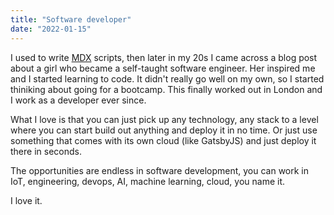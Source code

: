 ```yaml
---
title: "Software developer"
date: "2022-01-15"
---
```


I used to write [MDX](https://en.wikipedia.org/wiki/Counter-Strike "Counter Strike") scripts,
then later in my 20s I came across a blog post about a girl who became a self-taught software
engineer. Her inspired me and I started learning to code. It didn't really go well on my own,
so I started thiniking about going for a bootcamp. This finally worked out in London and I
work as a developer ever since.

What I love is that you can just pick up any technology, any stack to a level where you can start build
out anything and deploy it in no time. Or just use something that comes with its own cloud (like GatsbyJS)
and just deploy it there in seconds.

The opportunities are endless in software development, you can work in IoT, engineering, devops, AI,
machine learning, cloud, you name it.

I love it.